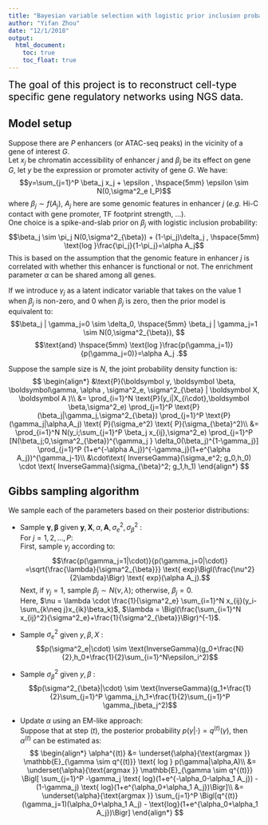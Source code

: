 ```yaml
---
title: "Bayesian variable selection with logistic prior inclusion probability"
author: "Yifan Zhou"
date: "12/1/2018"
output: 
  html_document: 
    toc: true
    toc_float: true
---
```


<span style="color:black; font-size:1.4em;">The goal of this project is to reconstruct cell-type specific gene regulatory networks using NGS data.

## Model setup

Suppose there are _P_ enhancers (or ATAC-seq peaks) in the vicinity of a gene of interest _G_.    
Let $x_j$ be chromatin accessibility of enhancer _j_ and $\beta_j$ be its effect on gene _G_, let _y_ be the expression or promoter activity of gene _G_. We have:
$$y=\sum_{j=1}^P \beta_j x_j + \epsilon , \hspace{5mm} \epsilon \sim N(0,\sigma^2_e I_P)$$
where $\beta_j \sim f(A_j)$, $A_j$ here are some genomic features in enhancer _j_ (_e.g._ Hi-C contact with gene promoter, TF footprint strength, ...).   
One choice is a spike-and-slab prior on $\beta_j$ with logistic inclusion probability:
$$\beta_j \sim \pi_j N(0,\sigma^2_{\beta}) + (1-\pi_j)\delta_j , \hspace{5mm} \text{log }\frac{\pi_j}{1-\pi_j}=\alpha A_j$$
This is based on the assumption that the genomic feature in enhancer _j_ is correlated with whether this enhancer is functional or not. The enrichment parameter $\alpha$ can be shared among all genes.

If we introduce $\gamma_j$ as a latent indicator variable that takes on the value 1 when $\beta_j$ is non-zero, and 0 when $\beta_j$ is zero, then the prior model is equivalent to:
$$\beta_j | \gamma_j=0 \sim \delta_0, \hspace{5mm}  \beta_j | \gamma_j=1 \sim N(0,\sigma^2_{\beta}), $$
$$\text{and}  \hspace{5mm}  \text{log }\frac{p(\gamma_j=1)}{p(\gamma_j=0)}=\alpha A_j .$$

Suppose the sample size is _N_, the joint probability density function is:
$$
\begin{align*}
&\text{P}(\boldsymbol y, \boldsymbol \beta, \boldsymbol\gamma, \alpha , \sigma^2_e, \sigma^2_{\beta} | \boldsymbol X, \boldsymbol A )\\ 
&= \prod_{i=1}^N \text{P}(y_i|X_{i\cdot},\boldsymbol \beta,\sigma^2_e) \prod_{j=1}^P \text{P}(\beta_j|\gamma_j,\sigma^2_{\beta}) \prod_{j=1}^P \text{P}(\gamma_j|\alpha,A_j) \text{ P}(\sigma_e^2) \text{ P}(\sigma_{\beta}^2)\\
&= \prod_{i=1}^N N(y_i;\sum_{j=1}^P \beta_j x_{ij},\sigma^2_e) \prod_{j=1}^P [N(\beta_j;0,\sigma^2_{\beta})^{\gamma_j } \delta_0(\beta_j)^{1-\gamma_j}] \prod_{j=1}^P (1+e^{-\alpha A_j})^{-\gamma_j}(1+e^{\alpha A_j})^{\gamma_j-1}\\
&\cdot\text{ InverseGamma}(\sigma_e^2; g_0,h_0) \cdot \text{ InverseGamma}(\sigma_{\beta}^2; g_1,h_1)
\end{align*}
$$

## Gibbs sampling algorithm

We sample each of the parameters based on their posterior distributions:

* Sample $\boldsymbol \gamma, \boldsymbol \beta$ given $\boldsymbol y, \boldsymbol X, \alpha, \boldsymbol A, \sigma^2_e, \sigma^2_{\beta}$ :   
For $j=1,2, ... ,P$:    
First, sample $\gamma_j$ according to: 
$$\frac{p(\gamma_j=1|\cdot)}{p(\gamma_j=0|\cdot)} =\sqrt{\frac{\lambda}{\sigma^2_{\beta}}} \text{ exp}\Bigl(\frac{\nu^2}{2\lambda}\Bigr) \text{ exp}(\alpha A_j).$$
Next, if $\gamma_j=1$, sample $\beta_j \sim N(\nu, \lambda)$; otherwise, $\beta_j=0$.   
Here, $\nu = \lambda \cdot \frac{1}{\sigma^2_e} \sum_{i=1}^N x_{ij}(y_i-\sum_{k\neq j}x_{ik}\beta_k)$,
$\lambda = \Bigl(\frac{\sum_{i=1}^N x_{ij}^2}{\sigma^2_e}+\frac{1}{\sigma^2_{\beta}}\Bigr)^{-1}$.

* Sample $\sigma^2_e$ given $y,\beta,X$ :   
$$p(\sigma^2_e|\cdot) \sim \text{InverseGamma}(g_0+\frac{N}{2},h_0+\frac{1}{2}\sum_{i=1}^N\epsilon_i^2)$$

* Sample $\sigma^2_{\beta}$ given $y,\beta$ :   
$$p(\sigma^2_{\beta}|\cdot) \sim \text{InverseGamma}(g_1+\frac{1}{2}\sum_{j=1}^P \gamma_j,h_1+\frac{1}{2}\sum_{j=1}^P \gamma_j\beta_j^2)$$

* Update $\alpha$ using an EM-like approach:   
Suppose that at step $(t)$, the posterior probability $p(\gamma|\cdot)=q^{(t)}(\gamma)$, then $\alpha^{(t)}$ can be estimated as:
$$
\begin{align*}
\alpha^{(t)} &= \underset{\alpha}{\text{argmax }} \mathbb{E}_{\gamma \sim q^{(t)}} \text{ log } p(\gamma|\alpha,A)\\
&= \underset{\alpha}{\text{argmax }} \mathbb{E}_{\gamma \sim q^{(t)}} \Bigl[ \sum_{j=1}^P -\gamma_j \text{ log}(1+e^{-\alpha_0-\alpha_1 A_j}) - (1-\gamma_j) \text{ log}(1+e^{\alpha_0+\alpha_1 A_j})\Bigr]\\
&= \underset{\alpha}{\text{argmax }} \sum_{j=1}^P \Bigl[q^{(t)}(\gamma_j=1)(\alpha_0+\alpha_1 A_j) - \text{log}(1+e^{\alpha_0+\alpha_1 A_j})\Bigr]
\end{align*}
$$

